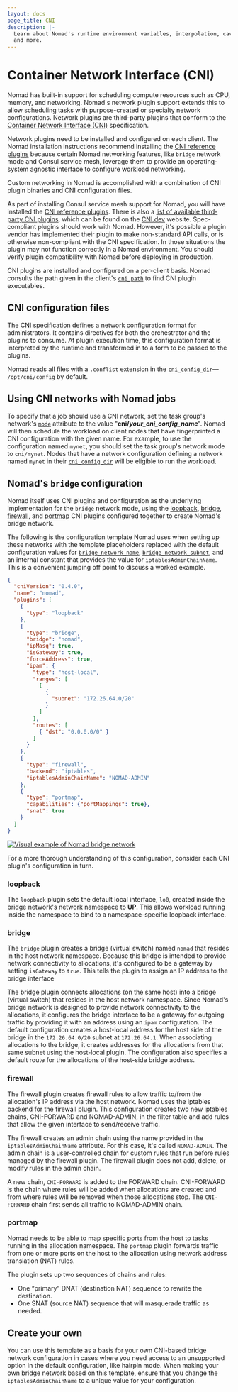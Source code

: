 ```yaml
---
layout: docs
page_title: CNI
description: |-
  Learn about Nomad's runtime environment variables, interpolation, caveats,
  and more.
---
```


# Container Network Interface (CNI)

Nomad has built-in support for scheduling compute resources such as
CPU, memory, and networking. Nomad's network plugin support extends
this to allow scheduling tasks with purpose-created or specialty network
configurations. Network plugins are third-party plugins that conform to the
[Container Network Interface (CNI)][cni_spec] specification.

Network plugins need to be installed and configured on each client. The Nomad
installation instructions recommend installing the [CNI reference plugins][cni_ref]
because certain Nomad networking features, like `bridge` network mode and
Consul service mesh, leverage them to provide an operating-system agnostic
interface to configure workload networking.

Custom networking in Nomad is accomplished with a combination of CNI plugin
binaries and CNI configuration files.

As part of installing Consul service mesh support for Nomad, you will have
installed the [CNI reference plugins][cni_ref]. There is also a
[list of available third-party CNI plugins][3rd_party_cni], which can be found
on the [CNI.dev](https://cni.dev) website. Spec-compliant plugins should work
with Nomad. However, it's possible a plugin vendor has implemented their plugin
to make non-standard API calls, or is otherwise non-compliant with the CNI
specification. In those situations the plugin may not function correctly in a
Nomad environment. You should verify plugin compatibility with Nomad before
deploying in production.

CNI plugins are installed and configured on a per-client basis. Nomad consults
the path given in the client's [`cni_path`][] to find CNI plugin executables.

## CNI configuration files

The CNI specification defines a network configuration format for administrators.
It contains directives for both the orchestrator and the plugins to consume.
At plugin execution time, this configuration format is interpreted by the
runtime and transformed in to a form to be passed to the plugins.

Nomad reads all files with a `.conflist` extension in the [`cni_config_dir`][]—
`/opt/cni/config` by default.

## Using CNI networks with Nomad jobs

To specify that a job should use a CNI network, set the task group's
network's [`mode`][] attribute to the value "**cni/_your\_cni\_config\_name_**".
Nomad will then schedule the workload on client nodes that have fingerprinted a
CNI configuration with the given name. For example, to use the configuration
named `mynet`, you should set the task group's network mode to `cni/mynet`.
Nodes that have a network configuration defining a network named `mynet` in
their [`cni_config_dir`][] will be eligible to run the workload.

## Nomad's `bridge` configuration

Nomad itself uses CNI plugins and configuration as the underlying implementation
for the `bridge` network mode, using the [loopback][], [bridge][], [firewall][],
and [portmap][] CNI plugins configured together to create Nomad's bridge
network.

The following is the configuration template Nomad uses when setting up these
networks with the template placeholders replaced with the default configuration
values for [`bridge_network_name`][], [`bridge_network_subnet`][], and an
internal constant that provides the value for `iptablesAdminChainName`. This is
a convenient jumping off point to discuss a worked example.

```json
{
  "cniVersion": "0.4.0",
  "name": "nomad",
  "plugins": [
    {
      "type": "loopback"
    },
    {
      "type": "bridge",
      "bridge": "nomad",
      "ipMasq": true,
      "isGateway": true,
      "forceAddress": true,
      "ipam": {
        "type": "host-local",
        "ranges": [
          [
            {
              "subnet": "172.26.64.0/20"
            }
          ]
        ],
        "routes": [
          { "dst": "0.0.0.0/0" }
        ]
      }
    },
    {
      "type": "firewall",
      "backend": "iptables",
      "iptablesAdminChainName": "NOMAD-ADMIN"
    },
    {
      "type": "portmap",
      "capabilities": {"portMappings": true},
      "snat": true
    }
  ]
}
```

<!-- Source: https://www.figma.com/file/Ne2qaPUlBTmTYer9biCfK9/Networking?node-id=0%3A1&t=BepgOoQ0kb76GwIr-1 -->
[![Visual example of Nomad bridge network](/img/nomad-bridge-network.png)](/img/nomad-bridge-network.png)

For a more thorough understanding of this configuration, consider each CNI
plugin's configuration in turn.

### loopback

The `loopback` plugin sets the default local interface, `lo0`, created inside
the bridge network's network namespace to **UP**. This allows workload running
inside the namespace to bind to a namespace-specific loopback interface.

### bridge

The `bridge` plugin creates a bridge (virtual switch) named `nomad` that resides
in the host network namespace. Because this bridge is intended to provide
network connectivity to allocations, it's configured to be a gateway by setting
`isGateway` to `true`. This tells the plugin to assign an IP address to the
bridge interface

The bridge plugin connects allocations (on the same host) into a bridge (virtual
switch) that resides in the host network namespace. Since Nomad's bridge network
is designed to provide network connectivity to the allocations, it configures
the bridge interface to be a gateway for outgoing traffic by providing it with
an address using an `ipam` configuration. The default configuration creates a
host-local address for the host side of the bridge in the `172.26.64.0/20`
subnet at `172.26.64.1`. When associating allocations to the bridge, it creates
addresses for the allocations from that same subnet using the host-local plugin.
The configuration also specifies a default route for the allocations of the
host-side bridge address.

### firewall

The firewall plugin creates firewall rules to allow traffic to/from the
allocation's IP address via the host network. Nomad uses the iptables backend
for the firewall plugin. This configuration creates two new iptables chains,
CNI-FORWARD and NOMAD-ADMIN, in the filter table and add rules that allow the
given interface to send/receive traffic.

The firewall creates an admin chain using the name provided in the
`iptablesAdminChainName` attribute. For this case, it's called `NOMAD-ADMIN`.
The admin chain is a user-controlled chain for custom rules that run before
rules managed by the firewall plugin. The firewall plugin does not add, delete,
or modify rules in the admin chain.

A new chain, `CNI-FORWARD` is added to the FORWARD chain. CNI-FORWARD is the
chain where rules will be added when allocations are created and from where
rules will be removed when those allocations stop. The `CNI-FORWARD` chain first
sends all traffic to NOMAD-ADMIN chain.

### portmap

Nomad needs to be able to map specific ports from the host to tasks running in
the allocation namespace. The `portmap` plugin forwards traffic from one or more
ports on the host to the allocation using network address translation (NAT)
rules.

The plugin sets up two sequences of chains and rules:

- One “primary” DNAT (destination NAT) sequence to rewrite the destination.
- One SNAT (source NAT) sequence that will masquerade traffic as needed.

## Create your own

You can use this template as a basis for your own CNI-based bridge network
configuration in cases where you need access to an unsupported option in the
default configuration, like hairpin mode. When making your own bridge network
based on this template, ensure that you change the `iptablesAdminChainName` to
a unique value for your configuration.

[3rd_party_cni]: https://www.cni.dev/docs/#3rd-party-plugins
[cni_ref]: https://github.com/containernetworking/plugins
[cni_spec]: https://www.cni.dev/docs/spec/
[`cni_path`]: /docs/configuration/client#cni_path
[`cni_config_dir`]: /docs/configuration/client#cni_config_dir
[loopback]: https://github.com/containernetworking/plugins#main-interface-creating
[bridge]: https://www.cni.dev/plugins/current/main/bridge/
[portmap]: https://www.cni.dev/plugins/current/meta/portmap/
[firewall]: https://www.cni.dev/plugins/current/meta/firewall/
[`bridge_network_name`]: /docs/configuration/client#bridge_network_name
[`bridge_network_subnet`]: /docs/configuration/client#bridge_network_subnet
[`mode`]: /docs/job-specification/network#mode
[img-bridge-network]: kk
